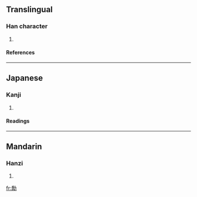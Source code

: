 ==Translingual==
===Han character===
{{Han char|rad=力|as=12|sn=14|four=|canj=竹月大尸 (HBKS), X竹月大尸 (XHBKS)}}
# {{defn|Han}}
====References====
{{Han ref|kx=0149.190|dkj=02442|hdz=10380.120|uh=52EA|ud=21226}}
----
==Japanese==
===Kanji===
{{ja-kanji|grade=|rs=力12}}
# {{defn|Japanese}} 
====Readings====
{{ja-readings|on=[[きゃく]] (kyaku), [[がく]] (gaku)|kun=[[すすむ]] (susumu)}}
----
==Mandarin==
===Hanzi===
{{cmn-hanzi|pin=[[jué]] (jue2)|wg=chüeh<sup>2</sup>}}
# {{defn|Mandarin}}

[[fr:勪]]